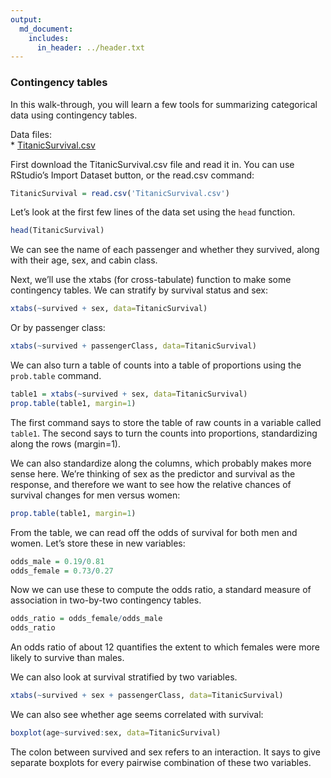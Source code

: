 ```yaml
---
output:
  md_document:
    includes:
      in_header: ../header.txt
---
```


### Contingency tables

In this walk-through, you will learn a few tools for summarizing categorical data using contingency tables.

Data files:  
* [TitanicSurvival.csv](TitanicSurvival.csv)  

First download the TitanicSurvival.csv file and read it in. You can use RStudio's Import Dataset button, or the read.csv command:
```r
TitanicSurvival = read.csv('TitanicSurvival.csv')
```

Let's look at the first few lines of the data set using the `head` function.
```r
head(TitanicSurvival)
```
We can see the name of each passenger and whether they survived, along with their age, sex, and cabin class.

Next, we'll use the xtabs (for cross-tabulate) function to make some contingency tables.  We can stratify by survival status and sex:
```r
xtabs(~survived + sex, data=TitanicSurvival)
```

Or by passenger class:
```r
xtabs(~survived + passengerClass, data=TitanicSurvival)
```

We can also turn a table of counts into a table of proportions using the `prob.table` command.
```r
table1 = xtabs(~survived + sex, data=TitanicSurvival)
prop.table(table1, margin=1)
```
The first command says to store the table of raw counts in a variable called `table1`.  The second says to turn the counts into proportions, standardizing along the rows (margin=1).

We can also standardize along the columns, which probably makes more sense here.  We're thinking of sex as the predictor and survival as the response, and therefore we want to see how the relative chances of survival changes for men versus women:
```r
prop.table(table1, margin=1)
```

From the table, we can read off the odds of survival for both men and women.  Let's store these in new variables:
```r
odds_male = 0.19/0.81
odds_female = 0.73/0.27
```

Now we can use these to compute the odds ratio, a standard measure of association in two-by-two contingency tables.
```r
odds_ratio = odds_female/odds_male
odds_ratio
```
An odds ratio of about 12 quantifies the extent to which females were more likely to survive than males.

We can also look at survival stratified by two variables.
```r
xtabs(~survived + sex + passengerClass, data=TitanicSurvival)
```

We can also see whether age seems correlated with survival:
```r
boxplot(age~survived:sex, data=TitanicSurvival)
```

The colon between survived and sex refers to an interaction.  It says to give separate boxplots for every pairwise combination of these two variables.

